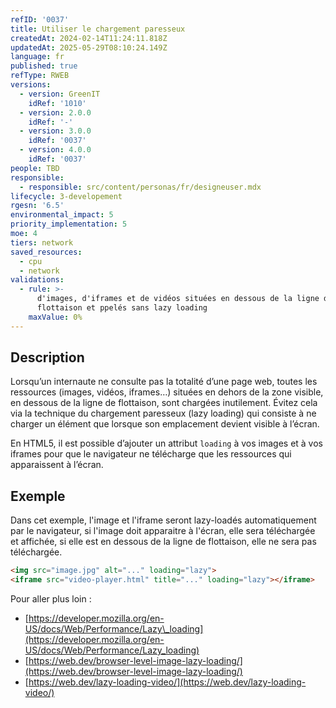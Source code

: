 ```yaml
---
refID: '0037'
title: Utiliser le chargement paresseux
createdAt: 2024-02-14T11:24:11.818Z
updatedAt: 2025-05-29T08:10:24.149Z
language: fr
published: true
refType: RWEB
versions:
  - version: GreenIT
    idRef: '1010'
  - version: 2.0.0
    idRef: '-'
  - version: 3.0.0
    idRef: '0037'
  - version: 4.0.0
    idRef: '0037'
people: TBD
responsible:
  - responsible: src/content/personas/fr/designeuser.mdx
lifecycle: 3-developement
rgesn: '6.5'
environmental_impact: 5
priority_implementation: 5
moe: 4
tiers: network
saved_resources:
  - cpu
  - network
validations:
  - rule: >-
      d'images, d'iframes et de vidéos situées en dessous de la ligne de
      flottaison et ppelés sans lazy loading
    maxValue: 0%
---
```


## Description

Lorsqu’un internaute ne consulte pas la totalité d’une page web, toutes les ressources (images, vidéos, iframes…) situées en dehors de la zone visible, en dessous de la ligne de flottaison, sont chargées inutilement. Évitez cela via la technique du chargement paresseux (lazy loading) qui consiste à ne charger un élément que lorsque son emplacement devient visible à l’écran.

En HTML5, il est possible d’ajouter un attribut `loading` à vos images et à vos iframes pour que le navigateur ne télécharge que les ressources qui apparaissent à l’écran.

## Exemple

Dans cet exemple, l'image et l'iframe seront lazy-loadés automatiquement par le navigateur, si l'image doit apparaitre à
l'écran, elle sera téléchargée et affichée, si elle est en dessous de la ligne de flottaison, elle ne sera pas téléchargée.

```html
<img src="image.jpg" alt="..." loading="lazy">
<iframe src="video-player.html" title="..." loading="lazy"></iframe>
```

Pour aller plus loin :

* [https://developer.mozilla.org/en-US/docs/Web/Performance/Lazy\_loading](https://developer.mozilla.org/en-US/docs/Web/Performance/Lazy_loading)
* [https://web.dev/browser-level-image-lazy-loading/](https://web.dev/browser-level-image-lazy-loading/)
* [https://web.dev/lazy-loading-video/](https://web.dev/lazy-loading-video/)
